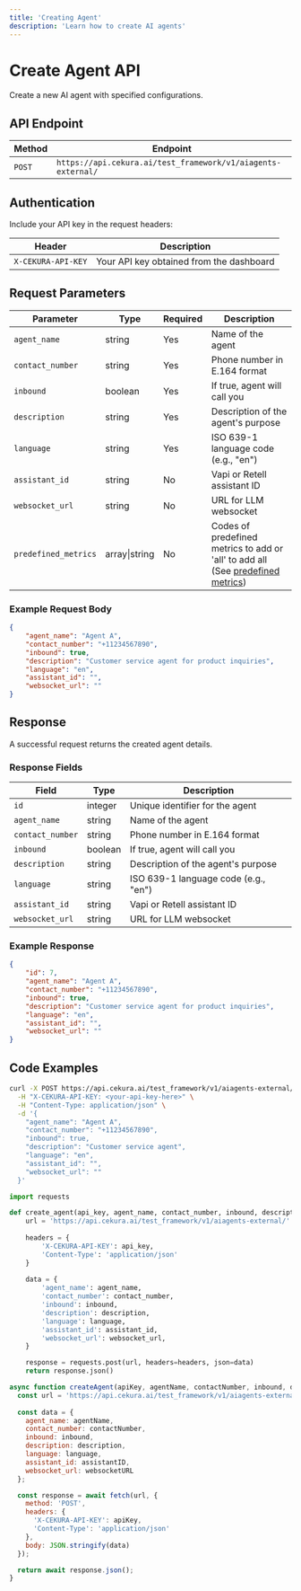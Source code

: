 ---
title: 'Creating Agent'
description: 'Learn how to create AI agents'
---

# Create Agent API

Create a new AI agent with specified configurations.

## API Endpoint

| Method | Endpoint |
|--------|----------|
| `POST` | `https://api.cekura.ai/test_framework/v1/aiagents-external/` |

## Authentication

Include your API key in the request headers:

| Header | Description |
|--------|-------------|
| `X-CEKURA-API-KEY` | Your API key obtained from the dashboard |

## Request Parameters

| Parameter | Type | Required | Description |
|-----------|------|----------|-------------|
| `agent_name` | string | Yes | Name of the agent |
| `contact_number` | string | Yes | Phone number in E.164 format |
| `inbound` | boolean | Yes | If true, agent will call you |
| `description` | string | Yes | Description of the agent's purpose |
| `language` | string | Yes | ISO 639-1 language code (e.g., "en") |
| `assistant_id` | string | No | Vapi or Retell assistant ID |
| `websocket_url` | string | No | URL for LLM websocket |
| `predefined_metrics` | array\|string | No | Codes of predefined metrics to add or 'all' to add all (See [predefined metrics](/api-reference/predefined-metrics/list-predefined-metrics)) |

### Example Request Body

```json
{
    "agent_name": "Agent A",
    "contact_number": "+11234567890",
    "inbound": true,
    "description": "Customer service agent for product inquiries",
    "language": "en",
    "assistant_id": "",
    "websocket_url": ""
}
```

## Response

A successful request returns the created agent details.

### Response Fields

| Field | Type | Description |
|-------|------|-------------|
| `id` | integer | Unique identifier for the agent |
| `agent_name` | string | Name of the agent |
| `contact_number` | string | Phone number in E.164 format |
| `inbound` | boolean | If true, agent will call you |
| `description` | string | Description of the agent's purpose |
| `language` | string | ISO 639-1 language code (e.g., "en") |
| `assistant_id` | string | Vapi or Retell assistant ID |
| `websocket_url` | string | URL for LLM websocket |

### Example Response

```json
{
    "id": 7,
    "agent_name": "Agent A",
    "contact_number": "+11234567890",
    "inbound": true,
    "description": "Customer service agent for product inquiries",
    "language": "en",
    "assistant_id": "",
    "websocket_url": ""
}
```

## Code Examples

<CodeGroup>

```bash Curl
curl -X POST https://api.cekura.ai/test_framework/v1/aiagents-external/ \
  -H "X-CEKURA-API-KEY: <your-api-key-here>" \
  -H "Content-Type: application/json" \
  -d '{
    "agent_name": "Agent A",
    "contact_number": "+11234567890",
    "inbound": true,
    "description": "Customer service agent",
    "language": "en",
    "assistant_id": "",
    "websocket_url": ""
  }'
```

```python Python
import requests

def create_agent(api_key, agent_name, contact_number, inbound, description, language, assistant_id="", websocket_url=""):
    url = 'https://api.cekura.ai/test_framework/v1/aiagents-external/'
    
    headers = {
        'X-CEKURA-API-KEY': api_key,
        'Content-Type': 'application/json'
    }
    
    data = {
        'agent_name': agent_name,
        'contact_number': contact_number,
        'inbound': inbound,
        'description': description,
        'language': language,
        'assistant_id': assistant_id,
        'websocket_url': websocket_url,
    }

    response = requests.post(url, headers=headers, json=data)
    return response.json()
```

```javascript JavaScript
async function createAgent(apiKey, agentName, contactNumber, inbound, description, language, assistantID="", websocketURL="") {
  const url = 'https://api.cekura.ai/test_framework/v1/aiagents-external/';
  
  const data = {
    agent_name: agentName,
    contact_number: contactNumber,
    inbound: inbound,
    description: description,
    language: language,
    assistant_id: assistantID,
    websocket_url: websocketURL
  };

  const response = await fetch(url, {
    method: 'POST',
    headers: {
      'X-CEKURA-API-KEY': apiKey,
      'Content-Type': 'application/json'
    },
    body: JSON.stringify(data)
  });

  return await response.json();
}
```

</CodeGroup>
